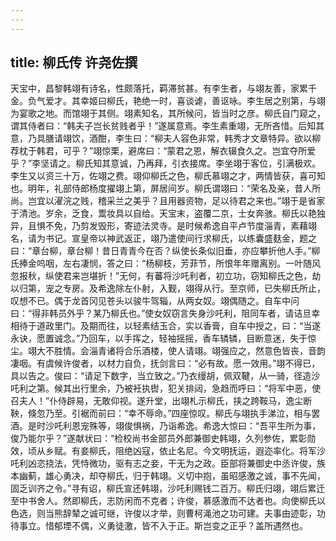 ```yaml
---
---
---
```

title: 柳氏传 许尧佐撰
---



天宝中，昌黎韩翊有诗名，性颇落托，羁滞贫甚。有李生者，与翊友善，家累千金。负气爱才。其幸姬曰柳氏，艳绝一时，喜谈谑，善讴咏。李生居之别第，与翊为宴歌之地。而馆翊于其侧。翊素知名，其所候问，皆当时之彦。柳氏自门窥之，谓其侍者曰：“韩夫子岂长贫贱者乎！”遂属意焉。李生素重翊，无所吝惜。后知其意，乃具膳请翊饮，酒酣，李生曰：“柳夫人容色非常，韩秀才文章特异。欲以柳荐枕于韩君，可乎？”翊惊栗，避席曰：“蒙君之恩，解衣辍食久之。岂宜夺所爱乎？”李坚请之。柳氏知其意诚，乃再拜，引衣接席。李坐翊于客位，引满极欢。李生又以资三十万，佐翊之费。翊仰柳氏之色，柳氏慕翊之才，两情皆获，喜可知也。明年，礼部侍郎杨度擢翊上第，屏居间岁。柳氏谓翊曰：“荣名及亲，昔人所尚。岂宜以濯浣之贱，稽采兰之美乎？且用器资物，足以待君之来也。”翊于是省家于清池。岁余，乏食，鬻妆具以自给。天宝末，盗覆二京，士女奔骇。柳氏以艳独异，且惧不免，乃剪发毁形，寄迹法灵寺。是时候希逸自平卢节度淄青，素藉翊名，请为书记。宣皇帝以神武返正，翊乃遣使间行求柳氏，以练囊盛麸金，题之曰：“章台柳，章台柳！昔日青青今在否？纵使长条似旧垂，亦应攀折他人手。”柳氏捧金呜咽，左右凄悯，答之曰：“杨柳枝，芳菲节，所恨年年赠离别。一叶随风忽报秋，纵使君来岂堪折！”无何，有蕃将沙吒利者，初立功，窃知柳氏之色，劫以归第，宠之专房。及希逸除左仆射，入觐，翊得从行。至京师，已失柳氏所止，叹想不已。偶于龙首冈见苍头以骏牛驾辎，从两女奴。翊偶随之。自车中问曰：“得非韩员外乎？某乃柳氏也。”使女奴窃言失身沙吒利，阻同车者，请诘旦幸相待于道政里门。及期而往，以轻素结玉合，实以香膏，自车中授之，曰：“当遂永诀，愿置诚念。”乃回车，以手挥之，轻袖摇摇，香车辚辚，目断意迷，失于惊尘。翊大不胜情。会淄青诸将合乐酒楼，使人请翊。翊强应之，然意色皆丧，音韵凄咽。有虞候许俊者，以材力自负，抚剑言曰：“必有故。愿一效用。”翊不得已，具以告之。俊曰：“请足下数字，当立致之。”乃衣缦胡，佩双鞬，从一骑，径造沙吒利之第。候其出行里余，乃被衽执辔，犯关排闼，急趋而呼曰：“将军中恶，使召夫人！”仆侍辟易，无敢仰视。遂升堂，出翊札示柳氏，挟之跨鞍马，逸尘断鞅，倏忽乃至。引裾而前曰：“幸不辱命。”四座惊叹。柳氏与翊执手涕泣，相与罢酒。是时沙吒利恩宠殊等，翊俊惧祸，乃诣希逸。希逸大惊曰：“吾平生所为事，俊乃能尔乎？”遂献状曰：“检校尚书金部员外郎兼御史韩翊，久列参佐，累彰勋效，顷从乡赋。有妾柳氏，阻绝凶寇，依止名尼。今文明抚运，遐迩率化。将军沙吒利凶恣挠法，凭恃微功，驱有志之妾，干无为之政。臣部将兼御史中丞许俊，族本幽蓟，雄心勇决，却夺柳氏，归于韩翊。义切中抱，虽昭感激之诚，事不先闻，固乏训齐之令。”寻有诏，柳氏宣还韩翊，沙吒利赐钱二百万。柳氏归翊，翊后累迁至中书舍人。然即柳氏，志防闲而不克者；许俊，慕感激而不达者也。向使柳氏以色选，则当熊辞辇之诚可继，许俊以才举，则曹柯渑池之功可建。夫事由迹彰，功待事立。惜郁堙不偶，义勇徒激，皆不入于正。斯岂变之正乎？盖所遇然也。